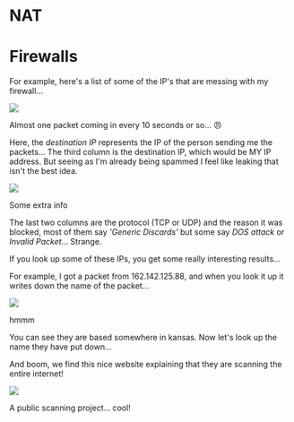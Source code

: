 # NAT

# Firewalls

For example, here's a list of some of the IP's that are messing with my firewall...

<div className="ci">
  <img src="https://i.imgur.com/Uq7ZEnM.png" />
  <p>Almost one packet coming in every 10 seconds or so... &#128544;</p>
</div>

Here, the _destination IP_ represents the IP of the person sending me the packets...
The third column is the destination IP, which would be MY IP address. But seeing as I'm already being spammed
I feel like leaking that isn't the best idea.

<div className="ci">
  <img src="https://i.imgur.com/o1vkHrS.png" />
  <p>Some extra info</p>
</div>

The last two columns are the protocol (TCP or UDP) and the reason it was blocked, most of them
say _'Generic Discards'_ but some say _DOS attack_ or _Invalid Packet_... Strange.

If you look up some of these IPs, you get some really interesting results...

For example, I got a packet from 162.142.125.88, and when you look it up it writes down the name
of the packet...

<div className="ci">
  <img src="https://i.imgur.com/tXaPEMW.png" />
  <p>hmmm</p>
</div>

You can see they are based somewhere in kansas. Now let's look up the name they have put down...

And boom, we find this nice website explaining that they are scanning the entire internet!

<div className="ci">
  <img src="https://i.imgur.com/2Um6Va6.png" />
  <p>A public scanning project... cool!</p>
</div>
